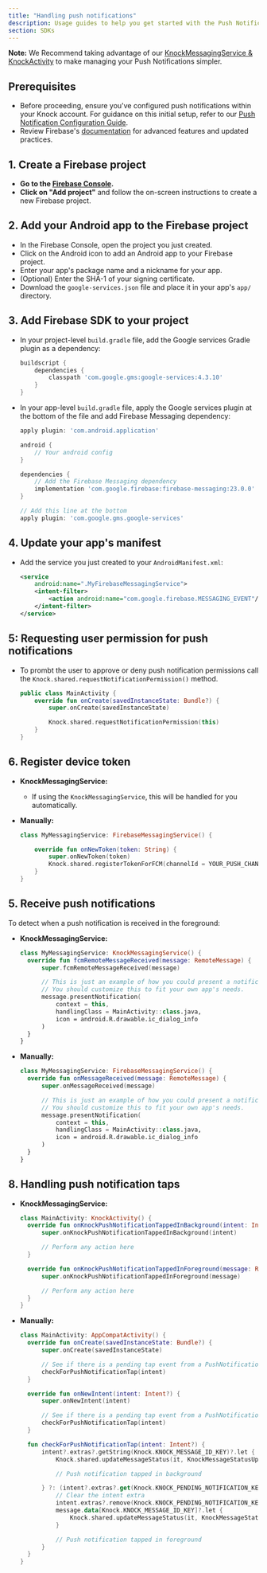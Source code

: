 ```yaml
---
title: "Handling push notifications"
description: Usage guides to help you get started with the Push Notifications in the Android Knock SDK.
section: SDKs
---
```


**Note:** We Recommend taking advantage of our [KnockMessagingService & KnockActivity](/sdks/android/reference#knockmessagingservice--knockactivity) to make managing your Push Notifications simpler.

## Prerequisites

- Before proceeding, ensure you've configured push notifications within your Knock account. For guidance on this initial setup, refer to our [Push Notification Configuration Guide](https://docs.knock.app/integrations/push/overview).
- Review Firebase's [documentation](https://firebase.google.com/docs/cloud-messaging) for advanced features and updated practices.

## 1. Create a Firebase project

- **Go to the [Firebase Console](https://console.firebase.google.com/).**
- **Click on "Add project"** and follow the on-screen instructions to create a new Firebase project.

## 2. Add your Android app to the Firebase project

- In the Firebase Console, open the project you just created.
- Click on the Android icon to add an Android app to your Firebase project.
- Enter your app's package name and a nickname for your app.
- (Optional) Enter the SHA-1 of your signing certificate.
- Download the `google-services.json` file and place it in your app's `app/` directory.

## 3. Add Firebase SDK to your project

- In your project-level `build.gradle` file, add the Google services Gradle plugin as a dependency:
  ```groovy
  buildscript {
      dependencies {
          classpath 'com.google.gms:google-services:4.3.10'
      }
  }
  ```
- In your app-level `build.gradle` file, apply the Google services plugin at the bottom of the file and add Firebase Messaging dependency:

  ```groovy
  apply plugin: 'com.android.application'

  android {
      // Your android config
  }

  dependencies {
      // Add the Firebase Messaging dependency
      implementation 'com.google.firebase:firebase-messaging:23.0.0'
  }

  // Add this line at the bottom
  apply plugin: 'com.google.gms.google-services'
  ```

## 4. Update your app's manifest

- Add the service you just created to your `AndroidManifest.xml`:
  ```xml
  <service
      android:name=".MyFirebaseMessagingService">
      <intent-filter>
          <action android:name="com.google.firebase.MESSAGING_EVENT"/>
      </intent-filter>
  </service>
  ```

## 5: Requesting user permission for push notifications

- To prombt the user to approve or deny push notification permissions call the `Knock.shared.requestNotificationPermission()` method.

  ```kotlin
  public class MainActivity {
      override fun onCreate(savedInstanceState: Bundle?) {
          super.onCreate(savedInstanceState)

          Knock.shared.requestNotificationPermission(this)
      }
  }
  ```

## 6. Register device token

- **KnockMessagingService:**

  - If using the `KnockMessagingService`, this will be handled for you automatically.

- **Manually:**

  ```kotlin
  class MyMessagingService: FirebaseMessagingService() {

      override fun onNewToken(token: String) {
          super.onNewToken(token)
          Knock.shared.registerTokenForFCM(channelId = YOUR_PUSH_CHANNEL_ID, token = token) { _ -> }
      }
  }
  ```

## 5. Receive push notifications

To detect when a push notification is received in the foreground:

- **KnockMessagingService:**

  ```kotlin
  class MyMessagingService: KnockMessagingService() {
    override fun fcmRemoteMessageReceived(message: RemoteMessage) {
        super.fcmRemoteMessageReceived(message)

        // This is just an example of how you could present a notification with the app in the foreground.
        // You should customize this to fit your own app's needs.
        message.presentNotification(
            context = this,
            handlingClass = MainActivity::class.java,
            icon = android.R.drawable.ic_dialog_info
        )
    }
  }
  ```

- **Manually:**

  ```kotlin
  class MyMessagingService: FirebaseMessagingService() {
    override fun onMessageReceived(message: RemoteMessage) {
        super.onMessageReceived(message)

        // This is just an example of how you could present a notification with the app in the foreground.
        // You should customize this to fit your own app's needs.
        message.presentNotification(
            context = this,
            handlingClass = MainActivity::class.java,
            icon = android.R.drawable.ic_dialog_info
        )
    }
  }
  ```

## 8. Handling push notification taps

- **KnockMessagingService:**

  ```kotlin
  class MainActivity: KnockActivity() {
    override fun onKnockPushNotificationTappedInBackground(intent: Intent) {
        super.onKnockPushNotificationTappedInBackground(intent)

        // Perform any action here
    }

    override fun onKnockPushNotificationTappedInForeground(message: RemoteMessage) {
        super.onKnockPushNotificationTappedInForeground(message)

        // Perform any action here
    }
  }
  ```

- **Manually:**

  ```kotlin
  class MainActivity: AppCompatActivity() {
    override fun onCreate(savedInstanceState: Bundle?) {
        super.onCreate(savedInstanceState)

        // See if there is a pending tap event from a PushNotification
        checkForPushNotificationTap(intent)
    }

    override fun onNewIntent(intent: Intent?) {
        super.onNewIntent(intent)

        // See if there is a pending tap event from a PushNotification
        checkForPushNotificationTap(intent)
    }

    fun checkForPushNotificationTap(intent: Intent?) {
        intent?.extras?.getString(Knock.KNOCK_MESSAGE_ID_KEY)?.let {
            Knock.shared.updateMessageStatus(it, KnockMessageStatusUpdateType.INTERACTED) {}

            // Push notification tapped in background

        } ?: (intent?.extras?.get(Knock.KNOCK_PENDING_NOTIFICATION_KEY) as? RemoteMessage)?.let { message ->
            // Clear the intent extra
            intent.extras?.remove(Knock.KNOCK_PENDING_NOTIFICATION_KEY)
            message.data[Knock.KNOCK_MESSAGE_ID_KEY]?.let {
                Knock.shared.updateMessageStatus(it, KnockMessageStatusUpdateType.INTERACTED) {}
            }

            // Push notification tapped in foreground
        }
    }
  }
  ```

